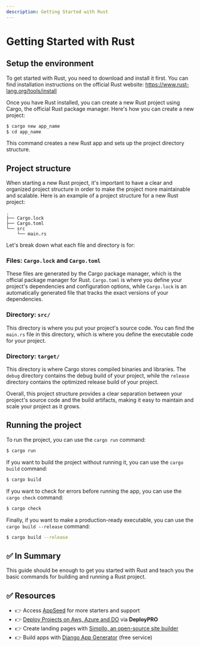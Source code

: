 ```yaml
---
description: Getting Started with Rust
---
```


# Getting Started with Rust

## Setup the environment

To get started with Rust, you need to download and install it first. You can find installation instructions on the official Rust website: https://www.rust-lang.org/tools/install

Once you have Rust installed, you can create a new Rust project using Cargo, the official Rust package manager. Here's how you can create a new project:

```bash
$ cargo new app_name
$ cd app_name
```

This command creates a new Rust app and sets up the project directory structure.

## Project structure

When starting a new Rust project, it's important to have a clear and organized project structure in order to make the project more maintainable and scalable. Here is an example of a project structure for a new Rust project:

```
.
├── Cargo.lock
├── Cargo.toml
└── src
    └── main.rs
```

Let's break down what each file and directory is for:

### Files: `Cargo.lock` and `Cargo.toml`

These files are generated by the Cargo package manager, which is the official package manager for Rust. `Cargo.toml` is where you define your project's dependencies and configuration options, while `Cargo.lock` is an automatically generated file that tracks the exact versions of your dependencies.

### Directory: `src/`

This directory is where you put your project's source code. You can find the `main.rs` file in this directory, which is where you define the executable code for your project.

### Directory: `target/`

This directory is where Cargo stores compiled binaries and libraries. The `debug` directory contains the debug build of your project, while the `release` directory contains the optimized release build of your project.

Overall, this project structure provides a clear separation between your project's source code and the build artifacts, making it easy to maintain and scale your project as it grows.

## Running the project

To run the project, you can use the `cargo run` command:

```bash
$ cargo run
```

If you want to build the project without running it, you can use the `cargo build` command:

```bash
$ cargo build
```

If you want to check for errors before running the app, you can use the `cargo check` command:

```bash
$ cargo check
```

Finally, if you want to make a production-ready executable, you can use the `cargo build --release` command:

```bash
$ cargo build --release
```

## ✅ In Summary

This guide should be enough to get you started with Rust and teach you the basic commands for building and running a Rust project.

## ✅ Resources

- 👉 Access [AppSeed](https://appseed.us/) for more starters and support 
- 👉 [Deploy Projects on Aws, Azure and DO](https://www.docs.deploypro.dev/) via **DeployPRO**
- 👉 Create landing pages with [Simpllo, an open-source site builder](https://www.simpllo.com/)
- 👉 Build apps with [Django App Generator](https://app-generator.dev/django/) (free service)
